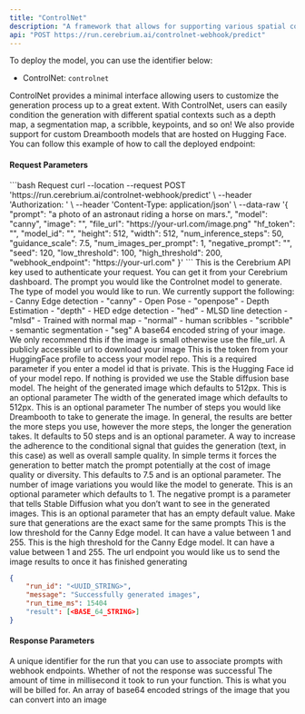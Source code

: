 ```yaml
---
title: "ControlNet"
description: "A framework that allows for supporting various spatial contexts that can serve as additional conditionings to Diffusion models such as Stable Diffusion."
api: "POST https://run.cerebrium.ai/controlnet-webhook/predict"
---
```


To deploy the model, you can use the identifier below:

- ControlNet: `controlnet`

ControlNet provides a minimal interface allowing users to customize the generation process up to a great extent. With ControlNet, users can easily condition the generation with different spatial contexts such as a depth map, a segmentation map, a scribble, keypoints, and so on!
We also provide support for custom Dreambooth models that are hosted on Hugging Face.
You can follow this example of how to call the deployed endpoint:

#### Request Parameters

<RequestExample>
```bash Request
  curl --location --request POST 'https://run.cerebrium.ai/controlnet-webhook/predict' \
      --header 'Authorization: <API_KEY>' \
      --header 'Content-Type: application/json' \
      --data-raw '{
        "prompt": "a photo of an astronaut riding a horse on mars.",
        "model": "canny",
        "image": "<BASE_64_STRING>",
        "file_url": "https://your-url.com/image.png"
        "hf_token": "<your_token>",
        "model_id": "<your_id>",
        "height": 512,
        "width": 512,
        "num_inference_steps": 50,
        "guidance_scale": 7.5,
        "num_images_per_prompt": 1,
        "negative_prompt": "",
        "seed": 120,
        "low_threshold": 100,
        "high_threshold": 200,
        "webhook_endpoint": "https://your-url.com"
      }'
```
</RequestExample>

<ParamField header="Authorization" type="string" required>
  This is the Cerebrium API key used to authenticate your request. You can get it from your Cerebrium dashboard.
</ParamField>
<ParamField body="prompt" type="string" required>
   The prompt you would like the Controlnet model to generate.
</ParamField>
<ParamField body="model" type="string" required>
   The type of model you would like to run. We currently support the following:
   - Canny Edge detection - "canny"
   - Open Pose - "openpose"
   - Depth Estimation - "depth"
   - HED edge detection - "hed"
   - MLSD line detection - "mlsd"
   - Trained with normal map - "normal"
   - human scribbles - "scribble"
   - semantic segmentation - "seg"
</ParamField>
<ParamField body="image" type="string" optional>
   A base64 encoded string of your image. We only recommend this if the image is small otherwise use the file_url.
</ParamField>
<ParamField body="file_url" type="string" optional>
   A publicly accessible url to download your image
</ParamField>
<ParamField body="hf_token" type="string" optional>
   This is the token from your HuggingFace profile to access your model repo. This is a required parameter if you enter a model id that is private.
</ParamField>
<ParamField body="model_id" type="string" optional>
   This is the Hugging Face id of your model repo. If nothing is provided we use the Stable diffusion base model.
</ParamField>
<ParamField body="height" type="integer" optional>
   The height of the generated image which defaults to 512px. This is an optional parameter
</ParamField>
<ParamField body="width" type="integer" optional>
  The width of the generated image which defaults to 512px. This is an optional parameter
</ParamField>
<ParamField body="num_inference_steps" type="integer" optional>
   The number of steps you would like Dreambooth to take to generate the image. In general, the results are better the more steps you use, however the more steps, the longer the generation takes. It defaults to 50 steps and is an optional parameter.
</ParamField>
<ParamField body="guidance_scale" type="float" optional>
   A way to increase the adherence to the conditional signal that guides the generation (text, in this case) as well as overall sample quality. In simple terms it forces the generation to better match the prompt potentially at the cost of image quality or diversity. This defaults to 7.5 and is an optional parameter.
</ParamField>
<ParamField body="num_images_per_prompt" type="integer" optional>
  The number of image variations you would like the model to generate. This is an optional parameter which defaults to 1.
</ParamField>
<ParamField body="negative_prompt" type="string" optional>
  The negative prompt is a parameter that tells Stable Diffusion what you don’t want to see in the generated images. This is an optional parameter that has an empty default value.
</ParamField>
<ParamField body="seed" type="integer" optional>
  Make sure that generations are the exact same for the same prompts
</ParamField>
<ParamField body="low_threshold" type="integer" optional>
  This is the low threshold for the Canny Edge model. It can have a value between 1 and 255.
</ParamField>
<ParamField body="high_threshold" type="integer" optional>
  This is the high threshold for the Canny Edge model. It can have a value between 1 and 255.
</ParamField>
<ParamField body="webhook_endpoint" type="string" optional>
   The url endpoint you would like us to send the image results to once it has finished generating
</ParamField>
<ResponseExample>

```json Response
{
    "run_id": "<UUID_STRING>",
    "message": "Successfully generated images",
    "run_time_ms": 15404
    "result": [<BASE_64_STRING>]
}
```

</ResponseExample>

#### Response Parameters

<ResponseField name="run_id" type="string" required>
  A unique identifier for the run that you can use to associate prompts with
  webhook endpoints.
</ResponseField>
<ResponseField name="message" type="string" required>
  Whether of not the response was successful
</ResponseField>
<ResponseField name="run_time_ms" type="string" required>
  The amount of time in millisecond it took to run your function. This is what
  you will be billed for.
</ResponseField>
<ResponseField name="images" type="string" required>
  An array of base64 encoded strings of the image that you can convert into an
  image
</ResponseField>

